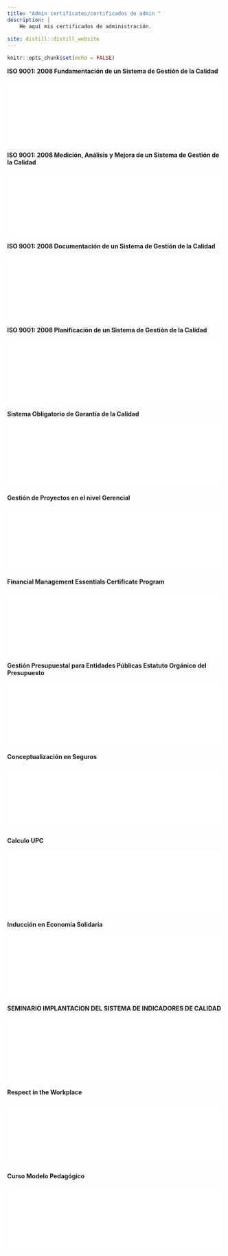 ---
title: "Admin certificates/certificados de admin "
description: |
    He aquí mis certificados de administración.
    
site: distill::distill_website
---
```{r setup, include=FALSE}
knitr::opts_chunk$set(echo = FALSE)


```
**ISO 9001: 2008 Fundamentación de un Sistema de Gestión de la Calidad**

![](fiso.pdf){width=500}

**ISO 9001: 2008 Medición, Análisis y Mejora de un Sistema de Gestión de la Calidad**

![](mames.pdf){width=500}

**ISO 9001: 2008 Documentación de un Sistema de Gestión de la Calidad**

![](docus.pdf){width=500}

**ISO 9001: 2008 Planificación de un Sistema de Gestión de la Calidad**

![](gescali.pdf){width=500}

**Sistema Obligatorio de Garantía de la Calidad**

![](sisga.pdf){width=500}

**Gestión de Proyectos en el nivel Gerencial**

![](gege.pdf){width=500}

**Financial Management Essentials Certificate Program**

![](fima.pdf){width=500}

**Gestión Presupuestal para Entidades Públicas Estatuto Orgánico del Presupuesto**

![](gepre.pdf){width=500}

**Conceptualización en Seguros**

![](coseg.pdf){width=500}

**Calculo UPC**

![](calcu.pdf){width=500}

**Inducción en Economía Solidaria**

![](ecosoli.pdf){width=500}

**SEMINARIO IMPLANTACION DEL SISTEMA DE INDICADORES DE CALIDAD**

![](sica.pdf){width=500}

**Respect in the Workplace**

![](rewo.pdf){width=500}

**Curso Modelo Pedagógico**

![](cumope.pdf){width=500}










